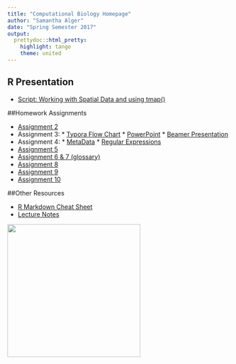 ```yaml
---
title: "Computational Biology Homepage"
author: "Samantha Alger"
date: "Spring Semester 2017"
output: 
  prettydoc::html_pretty:
    highlight: tango
    theme: united
---
```


## R Presentation
* [Script: Working with Spatial Data and using tmap()](SpatialDataTutorial.html)

##Homework Assignments

* [Assignment 2](Assignment2.html)
* Assignment 3:
      * [Typora Flow Chart](Drawing_Diagrams_with_Markdown.html)
      * [PowerPoint](BeeVirusEcology.pdf)
      * [Beamer Presentation](ResearchTalk.pdf)
* Assignment 4:
      * [MetaData](Homework4.html)
      * [Regular Expressions](RegularExpressions_HW4.html)
* [Assignment 5](homework5.html)
* [Assignment 6 & 7 (glossary)](GlossaryHW6.html)
* [Assignment 8](HW8_dataAnalysis.html)
* [Assignment 9](HW9_ApplyingFunctions.html)
* [Assignment 10](HW10_ForLoops.html)


##Other Resources

* [R Markdown Cheat Sheet](https://www.rstudio.com/wp-content/uploads/2015/02/rmarkdown-cheatsheet.pdf)
* [Lecture Notes](lecture_notes.html)

<img src="beekeepers.JPG" width="300" height="300"/>

